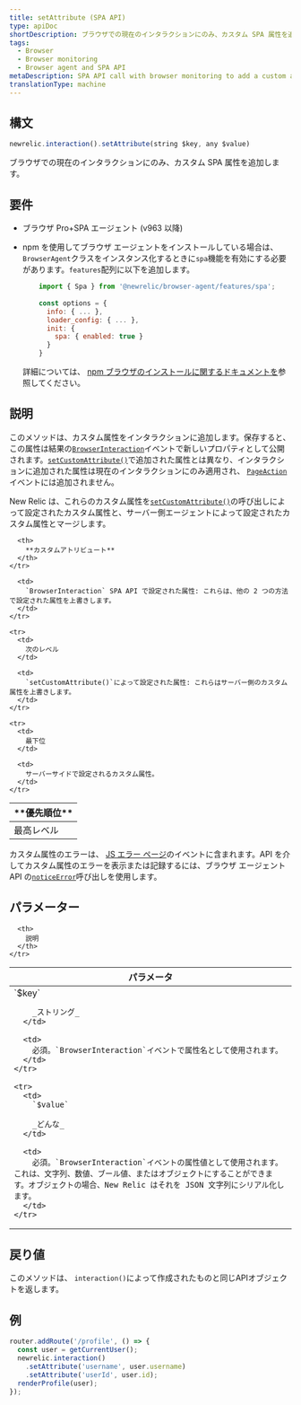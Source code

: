 ```yaml
---
title: setAttribute (SPA API)
type: apiDoc
shortDescription: ブラウザでの現在のインタラクションにのみ、カスタム SPA 属性を追加します。
tags:
  - Browser
  - Browser monitoring
  - Browser agent and SPA API
metaDescription: SPA API call with browser monitoring to add a custom attribute only to the current interaction.
translationType: machine
---
```


## 構文

```js
newrelic.interaction().setAttribute(string $key, any $value)
```

ブラウザでの現在のインタラクションにのみ、カスタム SPA 属性を追加します。

## 要件

* ブラウザ Pro+SPA エージェント (v963 以降)

* npm を使用してブラウザ エージェントをインストールしている場合は、 `BrowserAgent`クラスをインスタンス化するときに`spa`機能を有効にする必要があります。`features`配列に以下を追加します。

  ```js
      import { Spa } from '@newrelic/browser-agent/features/spa';
      
      const options = {
        info: { ... },
        loader_config: { ... },
        init: {
          spa: { enabled: true }
        }
      }
  ```

  詳細については、 [npm ブラウザのインストールに関するドキュメントを](https://www.npmjs.com/package/@newrelic/browser-agent#new-relic-browser-agent)参照してください。

## 説明

このメソッドは、カスタム属性をインタラクションに追加します。保存すると、この属性は結果の[`BrowserInteraction`](/docs/insights/explore-data/attributes/browser-default-attributes-insights#browserinteraction-attributes)イベントで新しいプロパティとして公開されます。[`setCustomAttribute()`](/docs/browser/new-relic-browser/browser-agent-apis/browser-api-newrelicsetcustomattribute)で追加された属性とは異なり、インタラクションに追加された属性は現在のインタラクションにのみ適用され、 [`PageAction`](/docs/insights/explore-data/attributes/browser-default-attributes-insights#pageaction-list)イベントには追加されません。

New Relic は、これらのカスタム属性を[`setCustomAttribute()`](/docs/browser/new-relic-browser/browser-agent-apis/browser-api-newrelicsetcustomattribute)の呼び出しによって設定されたカスタム属性と、サーバー側エージェントによって設定されたカスタム属性とマージします。

<table>
  <thead>
    <tr>
      <th style={{ width: "200px" }}>
        **優先順位**
      </th>

      <th>
        **カスタムアトリビュート**
      </th>
    </tr>
  </thead>

  <tbody>
    <tr>
      <td>
        最高レベル
      </td>

      <td>
        `BrowserInteraction` SPA API で設定された属性: これらは、他の 2 つの方法で設定された属性を上書きします。
      </td>
    </tr>

    <tr>
      <td>
        次のレベル
      </td>

      <td>
        `setCustomAttribute()`によって設定された属性: これらはサーバー側のカスタム属性を上書きします。
      </td>
    </tr>

    <tr>
      <td>
        最下位
      </td>

      <td>
        サーバーサイドで設定されるカスタム属性。
      </td>
    </tr>
  </tbody>
</table>

カスタム属性のエラーは、 [JS エラー ページ](/docs/browser/new-relic-browser/browser-pro-features/javascript-errors-page-detect-analyze-errors)のイベントに含まれます。API を介してカスタム属性のエラーを表示または記録するには、ブラウザ エージェント API の[`noticeError`](/docs/browser/new-relic-browser/browser-agent-spa-api/newrelicnoticeerror-browser-agent-api)呼び出しを使用します。

## パラメーター

<table>
  <thead>
    <tr>
      <th width="25%">
        パラメータ
      </th>

      <th>
        説明
      </th>
    </tr>
  </thead>

  <tbody>
    <tr>
      <td>
        `$key`

        _ストリング_
      </td>

      <td>
        必須。`BrowserInteraction`イベントで属性名として使用されます。
      </td>
    </tr>

    <tr>
      <td>
        `$value`

        _どんな_
      </td>

      <td>
        必須。`BrowserInteraction`イベントの属性値として使用されます。これは、文字列、数値、ブール値、またはオブジェクトにすることができます。オブジェクトの場合、New Relic はそれを JSON 文字列にシリアル化します。
      </td>
    </tr>
  </tbody>
</table>

## 戻り値

このメソッドは、 `interaction()`によって作成されたものと同じAPIオブジェクトを返します。

## 例

```js
router.addRoute('/profile', () => {
  const user = getCurrentUser();
  newrelic.interaction()
    .setAttribute('username', user.username)
    .setAttribute('userId', user.id);
  renderProfile(user);
});
```